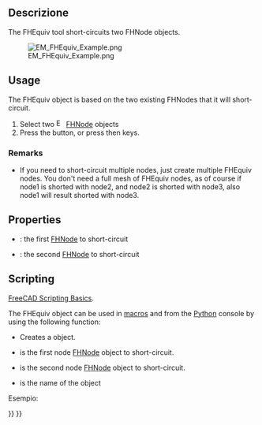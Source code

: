<languages/>

{{Docnav
|[[EM_FHPlaneAddRemoveNodeHole|FHPlaneAddRemoveNodeHole]]
|[[EM_FHPort|FHPort]]
|[[EM_Workbench|EM]]
|IconL=EM_FHPlaneAddRemoveNodeHole.svg
|IconR=EM_FHPort.svg
|IconC=EMWorkbench.svg
}}

<div class="mw-translate-fuzzy">
{{GuiCommand/it
|Name=EM FHEquiv
|Name/it=EM FHEquiv
|MenuLocation=EM → FHEquiv
|Workbenches=[[EM Workbench/it|EM]] (add-on)
|Shortcut={{KEY|E}} {{KEY|E}}
|SeeAlso=[[EM_FHNode/it|EM FHNode]], [[EM_FHSegment/it|EM FHSegment]], [[EM_FHPath/it|EM FHPath]], [[EM_FHPlane/it|EM FHPlane]], [[EM_FHPort/it|EM FHPort]],
|Version=0.17
}}
</div>

==Descrizione==

The FHEquiv tool short-circuits two FHNode objects.

[[Image:EM_FHEquiv_Example.png]]

{{Caption|FastHenry FHEquiv}}

==Usage==

The FHEquiv object is based on the two existing FHNodes that it will short-circuit.

# Select two [[Image:EM_FHNode.svg|16px]] [[EM_FHNode|FHNode]] objects
# Press the {{Button|[[Image:EM_FHEquiv.svg|16px]] [[EM_FHEquiv|EM FHEquiv]]}} button, or press {{KEY|E}} then {{KEY|E}} keys.

===Remarks===

* If you need to short-circuit multiple nodes, just create multiple FHEquiv nodes. You don't need a full mesh of FHEquiv nodes, as of course if node1 is shorted with node2, and node2 is shorted with node3, also node1 will result shorted with node3.

==Properties==

* {{PropertyData|Node1}}: the first [[EM_FHNode|FHNode]] to short-circuit
* {{PropertyData|Node2}}: the second [[EM_FHNode|FHNode]] to short-circuit

==Scripting==

{{Emphasis|See also:}} [[FreeCAD_Scripting_Basics|FreeCAD Scripting Basics]].

The FHEquiv object can be used in [[Macros|macros]] and from the [[Python|Python]] console by using the following function:

{{Code|code=
equiv = makeFHEquiv(node1=None,node2=None,name='FHEquiv')
}}

* Creates a {{incode|FHEquiv}} object.
* {{incode|node1}} is the first node [[EM_FHNode|FHNode]] object to short-circuit.
* {{incode|node2}} is the second node [[EM_FHNode|FHNode]] object to short-circuit.
* {{incode|name}} is the name of the object

Esempio:

{{Code|code=
import FreeCAD, EM

fhnode1 = EM.makeFHNode(X=1.0,Y=0,Z=0)
fhnode2 = EM.makeFHNode(X=0,Y=1.0,Z=0)

fhequiv = EM.makeFHEquiv(fhnode1, fhnode2)
}}


{{Docnav
|[[EM_FHPlaneAddRemoveNodeHole|FHPlaneAddRemoveNodeHole]]
|[[EM_FHPort|FHPort]]
|[[EM_Workbench|EM]]
|IconL=EM_FHPlaneAddRemoveNodeHole.svg
|IconR=EM_FHPort.svg
|IconC=EMWorkbench.svg
}}

{{EM Tools navi{{#translation:}}}}
{{Userdocnavi{{#translation:}}}}